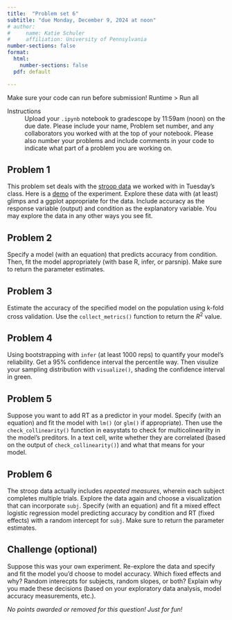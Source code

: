 ```yaml
---
title:  "Problem set 6"
subtitle: "due Monday, December 9, 2024 at noon"
# author: 
#     name: Katie Schuler
#     affiliation: University of Pennsylvania
number-sections: false
format: 
  html: 
    number-sections: false
  pdf: default

---
```


::: {.callout-tip title="Run your code"}
Make sure your code can run before submission! Runtime > Run all
:::

Instructions
: Upload your `.ipynb` notebook to gradescope by 11:59am (noon) on the due date. Please include your name, Problem set number, and any collaborators you worked with at the top of your notebook. Please also number your problems and include comments in your code to indicate what part of a problem you are working on.  


## Problem 1

This problem set deals with the [stroop data](https://gist.githubusercontent.com/yjunechoe/17b3787fb7aec108c19b33d71bc19bc6/raw/stroop.csv) we worked with in Tuesday's class. Here is a [demo](https://www.psytoolkit.org/experiment-library/experiment_stroop.html) of the experiment. Explore these data with (at least) glimps and a ggplot appropriate for the data. Include accuracy as the response variable (output) and condition as the explanatory variable. You may explore the data in any other ways you see fit.

## Problem 2

Specify a model (with an equation) that predicts accuracy from condition. Then, fit the model appropriately (with base R, infer, or parsnip). Make sure to return the parameter estimates. 


## Problem 3 

Estimate the accuracy of the specified model on the population using k-fold cross validation. Use the `collect_metrics()` function to return the $R^2$ value. 

## Problem 4

Using bootstrapping with `infer` (at least 1000 reps) to quantify your model's reliability. Get a 95% confidence interval the percentile way. Then visulize your sampling distribution with `visualize()`, shading the confidence interval in green. 


## Problem 5

Suppose you want to add RT as a predictor in your model. Specify (with an equation) and fit the model with `lm()` (or `glm()` if appropriate). Then use the `check_collinearity()` function in easystats to check for multicolinearilty in the model's preditors. In a text cell, write whether they are correlated (based on the output of `check_collinearity()`) and what that means for your model. 


## Problem 6

The stroop data actually includes *repeated measures*, wherein each subject completes multiple trials. Explore the data again and choose a visualization that can incorporate `subj`. Specify (with an equation) and fit a mixed effect logistic regression model predicting accuracy by condition and RT (fixed effects) with a random intercept for `subj`. Make sure to return the parameter estimates.  

## Challenge (optional)

Suppose this was your own experiment. Re-explore the data and specify and fit the model you'd choose to model accuracy. Which fixed effects and why? Random interecpts for subjects, random slopes, or both? Explain why you made these decisions (based on your exploratory data analysis, model accuracy measurements, etc.). 

*No points awarded or removed for this question! Just for fun!*




